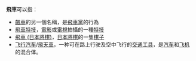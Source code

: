 '''飛車'''可以指：

* [[飆車|飆車]]的另一個名稱，是[[飛車黨|飛車黨]]的行為
* [[飛車特技|飛車特技]]，[[電影|電影]]或[[電視|電視]]拍攝的一種[[特技|特技]]
* [[飛車_(日本將棋)|飛車 (日本將棋)]]，[[日本將棋|日本將棋]]的一隻[[棋子|棋子]]
* [[飞行汽车|飞行汽车]]/[[飛天車|飛天車]]，一种可在路上行驶及空中飞行的[[交通工具|交通工具]]，是[[汽车|汽车]]和[[飞机|飞机]]的混合体。
{{disambig|CAT=二字消歧義}}
